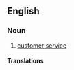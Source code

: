 ==English==

===Noun===
{{en-noun|-}}

# [[customer service]]

====Translations====
{{trans-see|customer service}}